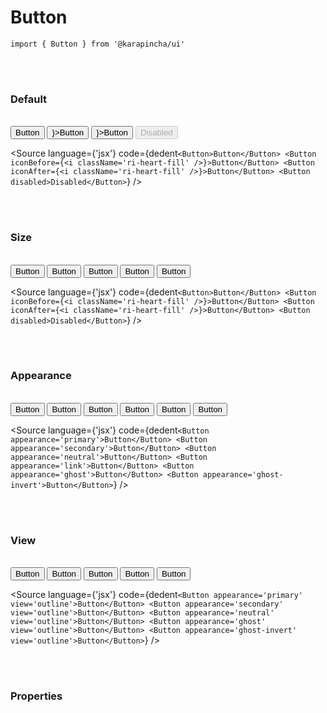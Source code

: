 

<Meta title='01. Atoms / Button' component={Button} />

# Button

`import { Button } from '@karapincha/ui'`

<br />
<br />

### Default

<br />

<Story name='Default'>
  <div className='doc-story__preview' style={{ zoom: '100%' }}>
    <div className='flex items-center gap-4'>
      <Button>Button</Button>
      <Button iconBefore={<i className='ri-heart-fill' />}>Button</Button>
      <Button iconAfter={<i className='ri-heart-fill' />}>Button</Button>
      <Button disabled>Disabled</Button>
    </div>
  </div>
</Story>

<Source
  language={'jsx'}
  code={dedent`<Button>Button</Button>
      <Button iconBefore={<i className='ri-heart-fill' />}>Button</Button>
      <Button iconAfter={<i className='ri-heart-fill' />}>Button</Button>
      <Button disabled>Disabled</Button>`}
/>

<br />
<br />

### Size

<br />

<Story name='Size'>
  <div className='doc-story__preview' style={{ zoom: '100%' }}>
    <div className='flex items-center gap-4'>
      <Button size='xs'>Button</Button>
      <Button size='sm'>Button</Button>
      <Button size='md'>Button</Button>
      <Button size='lg'>Button</Button>
      <Button size='xl'>Button</Button>
    </div>
  </div>
</Story>

<Source
  language={'jsx'}
  code={dedent`<Button>Button</Button>
      <Button iconBefore={<i className='ri-heart-fill' />}>Button</Button>
      <Button iconAfter={<i className='ri-heart-fill' />}>Button</Button>
      <Button disabled>Disabled</Button>`}
/>

<br />
<br />

### Appearance

<br />

<Story name='Appearance'>
  <div className='doc-story__preview' style={{ zoom: '100%' }}>
    <div className='flex items-center gap-4 rounded-[4px] bg-N-400 p-[20px]'>
      <Button appearance='primary'>Button</Button>
      <Button appearance='secondary'>Button</Button>
      <Button appearance='neutral'>Button</Button>
      <Button appearance='link'>Button</Button>
      <Button appearance='ghost'>Button</Button>
      <Button appearance='ghost-invert'>Button</Button>
    </div>
  </div>
</Story>

<Source
  language={'jsx'}
  code={dedent`<Button appearance='primary'>Button</Button>
      <Button appearance='secondary'>Button</Button>
      <Button appearance='neutral'>Button</Button>
      <Button appearance='link'>Button</Button>
      <Button appearance='ghost'>Button</Button>
      <Button appearance='ghost-invert'>Button</Button>`}
/>

<br />
<br />

### View

<br />

<Story name='View'>
  <div className='doc-story__preview' style={{ zoom: '100%' }}>
    <div className='flex items-center gap-4 rounded-[4px] bg-N-200 p-[20px]'>
      <Button appearance='primary' view='outline'>
        Button
      </Button>
      <Button appearance='secondary' view='outline'>
        Button
      </Button>
      <Button appearance='neutral' view='outline'>
        Button
      </Button>
      <Button appearance='ghost' view='outline'>
        Button
      </Button>
      <Button appearance='ghost-invert' view='outline'>
        Button
      </Button>
    </div>
  </div>
</Story>

<Source
  language={'jsx'}
  code={dedent`<Button appearance='primary' view='outline'>Button</Button>
      <Button appearance='secondary' view='outline'>Button</Button>
      <Button appearance='neutral' view='outline'>Button</Button>
      <Button appearance='ghost' view='outline'>Button</Button>
      <Button appearance='ghost-invert' view='outline'>Button</Button>`}
/>

<br />
<br />

### Properties

<ArgsTable of={Button} />
